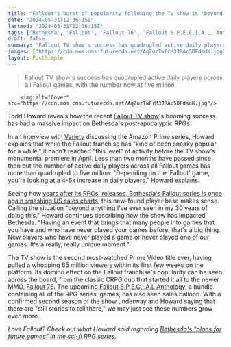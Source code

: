 ```yaml
---
title: "Fallout's burst of popularity following the TV show is 'beyond anything I’ve ever seen in my 30 years of doing this,' says Todd Howard"
date: "2024-05-31T12:36:15Z"
lastmod: "2024-05-31T12:36:15Z"
tags: ['Bethesda', 'Fallout', 'Fallout 76', 'Fallout S.P.E.C.I.A.L. Anthology', 'MMO', 'Prime Video', 'RPG', 'RPGs', 'TV show', 'Todd Howard', 'Variety']
draft: false
summary: "Fallout TV show's success has quadrupled active daily players across all Fallout games, with the number now at five million."
images: ["https://cdn.mos.cms.futurecdn.net/AqZuzTwFrM3JRAc5DFdsdK.jpg"]
layout: PostSimple
---
```

> Fallout TV show's success has quadrupled active daily players across all Fallout games, with the number now at five million.


        <img alt="Cover" src="https://cdn.mos.cms.futurecdn.net/AqZuzTwFrM3JRAc5DFdsdK.jpg"/>
        
Todd Howard reveals how the recent [<u>Fallout TV show</u>](https://www.gamesradar.com/fallout-season-1-review-prime-video/#:~:text=GamesRadar%2B%20Verdict,personality%20and%20punchy%20social%20commentary.)'s booming success has had a massive impact on Bethesda's post-apocalyptic RPGs.

In an interview with [<u>Variety</u>](https://variety.com/2024/gaming/news/fallout-76-20-million-players-tv-series-new-games-bethesda-studios-1236018945/) discussing the Amazon Prime series, Howard explains that while the Fallout franchise has "kind of been sneaky popular for a while," it hadn't reached "this level" of activity before the TV show's monumental premiere in April. Less than two months have passed since then but the number of active daily players across all Fallout games has more than quadrupled to five million: "Depending on the 'Fallout' game, you're looking at a 4-6x increase in daily players," Howard explains.

Seeing how [<u>years after its RPGs' releases, Bethesda's Fallout series is once again smashing US sales charts</u>](https://www.gamesradar.com/games/fallout/years-after-its-rpgs-releases-bethesdas-fallout-series-is-once-again-smashing-us-sales-charts-that-fallout-show-it-did-some-work/), this new-found player base makes sense. Calling the situation "beyond anything I've ever seen in my 30 years of doing this," Howard continues describing how the show has impacted Bethesda. "Having an event that brings that many people into games that you have and who have never played your games before, that's a big thing. New players who have never played a game or never played one of our games. It's a really, really unique moment."

The TV show is the second most-watched Prime Video title ever, having pulled a whopping 65 million viewers within its first few weeks on the platform. Its domino effect on the Fallout franchise's popularity can be seen across the board, from the classic CRPG duo that started it all to the newer MMO, [<u>Fallout 76</u>](https://www.gamesradar.com/fallout-76/). The upcoming [<u>Fallout S.P.E.C.I.A.L Anthology</u>](https://www.gamesradar.com/fallout-special-anthology/), a bundle containing all of the RPG series' games, has also seen sales balloon. With a confirmed second season of the show underway and Howard saying that there are "still stories to tell there," we may just see these numbers grow even more.

*Love Fallout? Check out what Howard said regarding *[<u><em>Bethesda's "plans for future games" in the sci-fi RPG series</em></u>](https://www.gamesradar.com/games/fallout/todd-howard-has-nothing-to-talk-about-for-fallout-5-but-says-bethesda-is-in-plans-for-future-games-in-the-sci-fi-rpg-series/)*.*
        